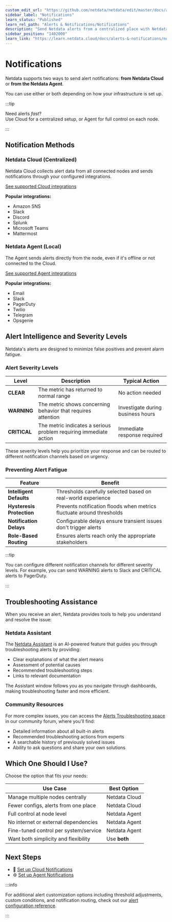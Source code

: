```yaml
---
custom_edit_url: "https://github.com/netdata/netdata/edit/master/docs/alerts-and-notifications/notifications/README.md"
sidebar_label: "Notifications"
learn_status: "Published"
learn_rel_path: "Alerts & Notifications/Notifications"
description: "Send Netdata alerts from a centralized place with Netdata Cloud, or configure nodes individually, to enable incident response and faster resolution."
sidebar_position: "1402000"
learn_link: "https://learn.netdata.cloud/docs/alerts-&-notifications/notifications/notifications"
---
```


# Notifications

Netdata supports two ways to send alert notifications: **from Netdata Cloud** or **from the Netdata Agent**.

You can use either or both depending on how your infrastructure is set up.

:::tip

Need alerts *fast*?  
Use Cloud for a centralized setup, or Agent for full control on each node.

:::

## Notification Methods

### Netdata Cloud (Centralized)

Netdata Cloud collects alert data from all connected nodes and sends notifications through your configured integrations.

[See supported Cloud integrations](https://learn.netdata.cloud/docs/alerts-&-notifications/notifications/centralized-cloud-notifications)

**Popular integrations:**

- Amazon SNS
- Slack
- Discord
- Splunk
- Microsoft Teams
- Mattermost

### Netdata Agent (Local)

The Agent sends alerts directly from the node, even if it's offline or not connected to the Cloud.

[See supported Agent integrations](https://learn.netdata.cloud/docs/alerts-&-notifications/notifications/agent-dispatched-notifications)

**Popular integrations:**

- Email
- Slack
- PagerDuty
- Twilio
- Telegram
- Opsgenie

## Alert Intelligence and Severity Levels

Netdata's alerts are designed to minimize false positives and prevent alarm fatigue.

### Alert Severity Levels

| Level        | Description                                                       | Typical Action                    |
|--------------|-------------------------------------------------------------------|-----------------------------------|
| **CLEAR**    | The metric has returned to normal range                           | No action needed                  |
| **WARNING**  | The metric shows concerning behavior that requires attention      | Investigate during business hours |
| **CRITICAL** | The metric indicates a serious problem requiring immediate action | Immediate response required       |

These severity levels help you prioritize your response and can be routed to different notification channels based on urgency.

### Preventing Alert Fatigue

| Feature                   | Benefit                                                               |
|---------------------------|-----------------------------------------------------------------------|
| **Intelligent Defaults**  | Thresholds carefully selected based on real-world experience          |
| **Hysteresis Protection** | Prevents notification floods when metrics fluctuate around thresholds |
| **Notification Delays**   | Configurable delays ensure transient issues don't trigger alerts      |
| **Role-Based Routing**    | Ensures alerts reach only the appropriate stakeholders                |

:::tip

You can configure different notification channels for different severity levels. For example, you can send WARNING alerts to Slack and CRITICAL alerts to PagerDuty.

:::

## Troubleshooting Assistance

When you receive an alert, Netdata provides tools to help you understand and resolve the issue:

### Netdata Assistant

The [Netdata Assistant](https://learn.netdata.cloud/docs/machine-learning-and-anomaly-detection/ai-powered-troubleshooting-assistant) is an AI-powered feature that guides you through troubleshooting alerts by providing:

- Clear explanations of what the alert means
- Assessment of potential causes
- Recommended troubleshooting steps
- Links to relevant documentation

The Assistant window follows you as you navigate through dashboards, making troubleshooting faster and more efficient.

### Community Resources

For more complex issues, you can access the [Alerts Troubleshooting space](https://community.netdata.cloud/c/alerts/28) in our community forum, where you'll find:

- Detailed information about all built-in alerts
- Recommended troubleshooting actions from experts
- A searchable history of previously solved issues
- Ability to ask questions and share your own solutions

## Which One Should I Use?

Choose the option that fits your needs:

| Use Case                              | Best Option   |
|---------------------------------------|---------------|
| Manage multiple nodes centrally       | Netdata Cloud |
| Fewer configs, alerts from one place  | Netdata Cloud |
| Full control at node level            | Netdata Agent |
| No internet or external dependencies  | Netdata Agent |
| Fine-tuned control per system/service | Netdata Agent |
| Want both simplicity and flexibility  | Use **both**  |

## Next Steps

- 🔧 [Set up Cloud Notifications](/docs/alerts-&-notifications/notifications/centralized-cloud-notifications/centralized-cloud-notifications-reference)
- ⚙️ [Set up Agent Notifications](/docs/alerts-&-notifications/notifications/agent-dispatched-notifications/agent-notifications-reference)

:::info

For additional alert customization options including threshold adjustments, custom conditions, and notification routing, check out our [alert configuration reference](https://learn.netdata.cloud/docs/alerts-&-notifications/alert-configuration-reference).

:::
